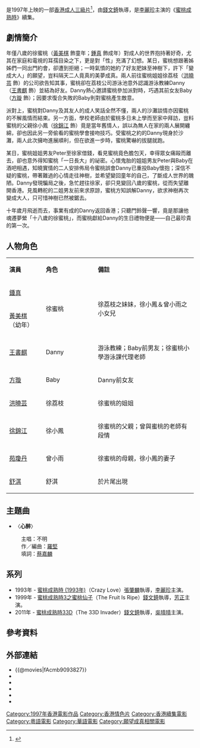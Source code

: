 {{Infobox Film
| name               = 蜜桃成熟時1997
| original_name      = ''{{lang|en|The Fruit Is Swelling}}''
| image              = The Fruit is Swelling movie poster 1997.jpg
| caption            = 
| director           = [[錢文錡|錢文錡]]
| producer_2         = 馮志偉
| producer           = [[錢文錡|錢文錡]]
| writer             = 
| narrator           = 
| production_supervisor =
| starring           = [[鍾真|鍾真]]<br>[[方璇|方璇]]<br>[[洪曉芸|洪曉芸]]<br>[[王書麒|王書麒]]<br>[[徐錦江|徐錦江]]
| music              = [[羅堅|羅堅]]
| maintheme          = 〈心醉〉
| cinematography     = [[黎耀輝|黎耀輝]]
| editing            = 淋淋
| studio             = [[金馬娛樂有限公司_(香港)|金馬娛樂有限公司 (香港)]]
| distributor        = [[金馬娛樂有限公司_(香港)|金馬娛樂有限公司 (香港)]]
| released           = {{BHKG}}：{{film date|1997|3|13}}{{PHI}}[[馬尼拉|馬尼拉]]：{{start date|2002|5|15}}<br>{{PHI}}[[達沃|達沃]]：{{start date|2002|6|26}}
| sec-title          = Fruit is Ripe 2
| rate               = III（香港）
| runtime            = 90 分鐘
| country            = {{英屬香港電影}}
| language           = 粵語
| imdb_id            = tt0167945
| amg_id             = 264056
| budget             = 
| gross              = HK $6,079,620.00
| preceded_by        = [[蜜桃成熟時_(1993年)|蜜桃成熟時 (1993年)]]
| followed_by        = [[蜜桃成熟時3之蜜桃仙子|蜜桃成熟時3之蜜桃仙子]]
| cn_name            = 
| hk_name            = 
| tw_name            = 

}}

{{engname|《蜜桃成熟時1997》|''The Fruit Is Swelling''}}是1997年上映的一部[[香港三級片列表|香港成人三級片]]<ref>{{cite web|url= http://ns1.octavian.net/db/movies/view.mhtml?id=8246&display_set=big5|title= 蜜桃成熟時1997(1997)|author= Dennis Lee|date= |work= 香港影庫|publisher= |accessdate= 2010年10月28日|language= zh|archive-date= 2013年12月24日|archive-url= https://web.archive.org/web/20131224114319/http://ns1.octavian.net/db/movies/view.mhtml?id=8246&display_set=big5|dead-url= no}}</ref>，由[[錢文錡|錢文錡]]執導，是[[李麗珍|李麗珍]]主演的《[[蜜桃成熟時_(1993年)|蜜桃成熟時]]》續集。

== 劇情簡介 ==
年僅八歲的徐蜜桃（[[黃美棋|黃美棋]] 飾童年；[[鍾真|鍾真]] 飾成年）對成人的世界抱持著好奇，尤其在家庭和電視的耳孺目染之下，更是對「性」充滿了幻想。某日，蜜桃想跟著姊姊們一同出門約會，卻遭到拒絕；一時氣憤的她約了好友肥妹至神樹下，許下「變成大人」的願望，豈料隔天二人竟真的美夢成真。兩人前往蜜桃姐姐徐荔枝（[[洪曉芸|洪曉芸]] 飾）的公司欲告知其事，蜜桃卻在荔枝公司游泳池意外認識游泳教練Danny（[[王書麒|王書麒]] 飾）並結為好友。Danny熱心邀請蜜桃參加派對時，巧遇其前女友Baby（[[方璇|方璇]] 飾）；因要求復合失敗的Baby則對蜜桃產生敵意。

派對上，蜜桃對Danny及其友人的成人笑話全然不懂，兩人的沙灘談情亦因蜜桃的不解風情而結束。另一方面，學校老師由於蜜桃多日未上學而至家中拜訪，豈料蜜桃的父親徐小鳳（[[徐錦江|徐錦江]] 飾）竟是當年舊情人，誤以為無人在家的兩人展開纏綿，卻也因此另一旁偷看的蜜桃學會接吻技巧。受蜜桃之約的Danny現身於沙灘，兩人此次擁吻進展順利，但在欲進一步時，蜜桃驚嚇的拔腿就跑。

某日，蜜桃姐姐男友Peter至徐家借錢，看見蜜桃竟色膽包天，幸得眾女痛毆而離去，卻也意外得知蜜桃「一日長大」的祕密。心懷鬼胎的姐姐男友Peter與Baby在酒吧相遇，知曉實情的二人安排佈局令蜜桃誤會Danny已重投Baby懷抱；深信不疑的蜜桃，帶著難過的心情走往神樹，並希望變回童年的自己，了斷成人世界的醜陋。Danny發現騙局之後，急忙趕往徐家，卻只見變回八歲的蜜桃，從而失望離開香港。見風轉舵的二姐男友前來求原諒，蜜桃方知誤解Danny，欲求神樹再次變成大人，只可惜神樹已然被鋸去。

十年歲月飛逝而去，事業有成的Danny返回香港；只聽門鈴聲一響，竟是那讓他魂遷夢縈「十八歲的徐蜜桃」，而蜜桃獻給Danny的生日禮物便是——自己最珍貴的第一次。

== 人物角色 ==
{|class="wikitable" width="50%"
|- style="background:cornflowerblue; color:white" align=center
|style="width:1%"|'''演員'''||style="width:1.5%"|'''角色'''||style="width:4%"|'''備註'''
|-
|[[鍾甄|鍾真]]||rowspan="2"|徐蜜桃||rowspan="2"|徐荔枝之妹妹，徐小鳳＆曾小雨之小女兒
|-
|[[黃美棋|黃美棋]]<br>（幼年）
|-
|[[王書麒|王書麒]]||Danny||游泳教練；Baby前男友；徐蜜桃小學游泳課代理老師
|-
|[[方璇|方璇]]||Baby||Danny前女友
|-
|[[洪曉芸|洪曉芸]]||徐荔枝||徐蜜桃的姐姐
|-
|[[徐錦江|徐錦江]]||徐小鳳||徐蜜桃的父親；曾與蜜桃的老師有段情
|-
|[[苑瓊丹|苑瓊丹]]||曾小雨||徐蜜桃的母親，徐小鳳的妻子
|-
|[[舒淇|舒淇]]||舒淇||於片尾出現
|}

== 主題曲 ==
* 〈'''心醉'''〉
:主唱：不明
:作／編曲：[[羅堅|羅堅]]
:填詞：[[蔡嘉麟|蔡嘉麟]]

== 系列 ==
* 1993年 - [[蜜桃成熟時_(1993年)|蜜桃成熟時 (1993年)]]（Crazy Love）[[張肇麟|張肇麟]]執導，[[李麗珍|李麗珍]]主演。
* 1999年 - [[蜜桃成熟時3之蜜桃仙子|蜜桃成熟時3之蜜桃仙子]]（The Fruit Is Ripe）[[錢文錡|錢文錡]]執導，[[芳正|芳正]]主演。
* 2011年 - [[蜜桃成熟時33D|蜜桃成熟時33D]]（The 33D Invader）[[錢文錡|錢文錡]]執導，[[吳晴晴|吳晴晴]]主演。

== 參考資料 ==
<references />

== 外部連結 ==
*{{@movies|fAcmb9093827}}
*{{hkmdb title|8246}}
*{{douban}}
*{{Amg movie|264056}}
*{{rotten-tomatoes|fruit-is-swelling}}
*{{imdb title|0167945}}

[[Category:1997年香港電影作品|Category:1997年香港電影作品]]
[[Category:香港情色片|Category:香港情色片]]
[[Category:香港續集電影|Category:香港續集電影]]
[[Category:粵語電影|Category:粵語電影]]
[[Category:華語電影|Category:華語電影]]
[[Category:願望成真相關電影|Category:願望成真相關電影]]